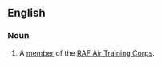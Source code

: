 == English ==

===Noun===
{{en-noun}}

# A [[member]] of the [[w:Air Training Corps|RAF Air Training Corps]].